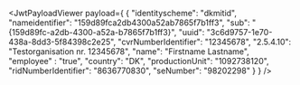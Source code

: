
<JwtPayloadViewer
  payload={
    {
      "identityscheme": "dkmitid",
      "nameidentifier": "159d89fca2db4300a52ab7865f7b1ff3",
      "sub": "{159d89fc-a2db-4300-a52a-b7865f7b1ff3}",
      "uuid": "3c6d9757-1e70-438a-8dd3-5f84398c2e25",
      "cvrNumberIdentifier": "12345678",
      "2.5.4.10": "Testorganisation nr. 12345678",
      "name": "Firstname Lastname",
      "employee" : "true",
      "country": "DK",
      "productionUnit": "1092738120",
      "ridNumberIdentifier": "8636770830",
      "seNumber": "98202298"
    }
  }
/>